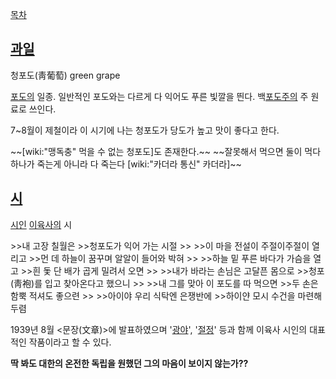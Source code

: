 [[목차]]
== [[과일]] ==
청포도(靑葡萄)
green grape

[[포도]]의 일종. 일반적인 포도와는 다르게 다 익어도 푸른 빛깔을 띈다. 백[[포도주]]의 주 원료로 쓰인다.

7~8월이 제철이라 이 시기에 나는 청포도가 당도가 높고 맛이 좋다고 한다.

~~[wiki:"맹독충" 먹을 수 없는 청포도]도 존재한다.~~ ~~잘못해서 먹으면 둘이 먹다 하나가 죽는게 아니라 다 죽는다 [wiki:"카더라 통신" 카더라]~~
== [[시]] ==
[[시인]] [[이육사]]의 시 


>>내 고장 칠월은
>>청포도가 익어 가는 시절
>>  
>>이 마을 전설이 주절이주절이 열리고
>>먼 데 하늘이 꿈꾸며 알알이 들어와 박혀
>>  
>>하늘 밑 푸른 바다가 가슴을 열고
>>흰 돛 단 배가 곱게 밀려서 오면
>>  
>>내가 바라는 손님은 고달픈 몸으로
>>청포(靑袍)를 입고 찾아온다고 했으니
>>  
>>내 그를 맞아 이 포도를 따 먹으면
>>두 손은 함뿍 적셔도 좋으련
>>  
>>아이야 우리 식탁엔 은쟁반에
>>하이얀 모시 수건을 마련해 두렴

1939년 8월 <문장(文章)>에 발표하였으며 '[[광야]]', '[[절정]]' 등과 함께 이육사 시인의 대표적인 작품이라고 할 수 있다.

'''딱 봐도 대한의 온전한 독립을 원했던 그의 마음이 보이지 않는가??'''



